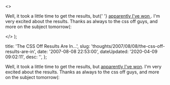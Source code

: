   <>
    <p>
      Well, it took a little time to get the results, but{' '}
      <a href="http&#58;//cssoff.com/2007/08/06/and-the-winner-is-dan-ott/">
        apparently I've won
      </a>
      . I'm very excited about the results. Thanks as always to the css off guys,
      and more on the subject tomorrow(&#58;
    </p>
  </>
);


  title: 'The CSS Off Results Are In...',
  slug: 'thoughts/2007/08/08/the-css-off-results-are-in',
  date: '2007-08-08 22:53:00',
  dateUpdated: '2020-04-09 09:02:11',
  desc: '',
};

Well, it took a little time to get the results, but [apparently I've won](http://cssoff.com/2007/08/06/and-the-winner-is-dan-ott/). I'm very excited about the results. Thanks as always to the css off guys, and more on the subject tomorrow(:
